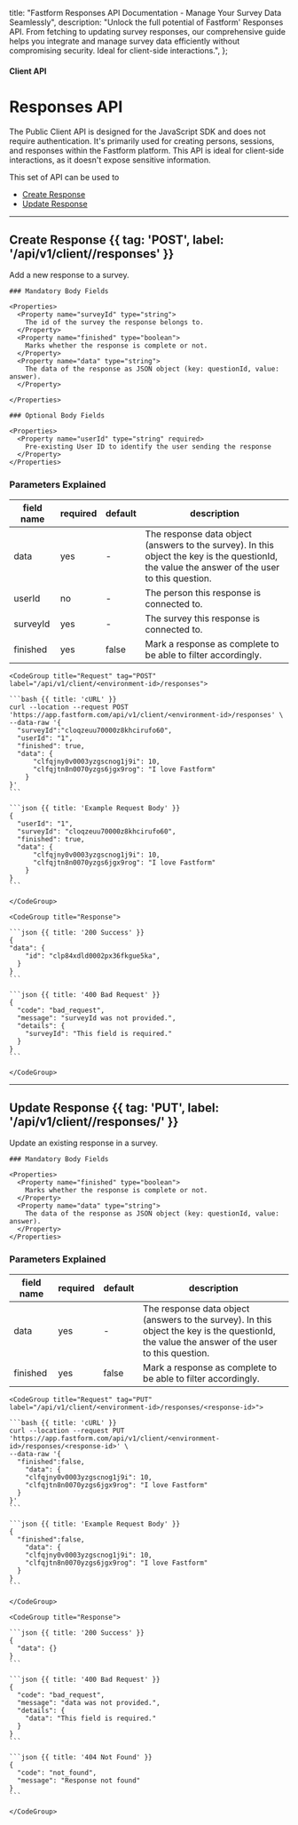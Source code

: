 
  title: "Fastform Responses API Documentation - Manage Your Survey Data Seamlessly",
  description:
    "Unlock the full potential of Fastform' Responses API. From fetching to updating survey responses, our comprehensive guide helps you integrate and manage survey data efficiently without compromising security. Ideal for client-side interactions.",
};

#### Client API

# Responses API

The Public Client API is designed for the JavaScript SDK and does not require authentication. It's primarily used for creating persons, sessions, and responses within the Fastform platform. This API is ideal for client-side interactions, as it doesn't expose sensitive information.

This set of API can be used to
- [Create Response](#create-response)
- [Update Response](#update-response)

---

## Create Response {{ tag: 'POST', label: '/api/v1/client/<environment-id>/responses' }}

Add a new response to a survey.

<Row>
  <Col>

    ### Mandatory Body Fields

    <Properties>
      <Property name="surveyId" type="string">
        The id of the survey the response belongs to.
      </Property>
      <Property name="finished" type="boolean">
        Marks whether the response is complete or not.
      </Property>
      <Property name="data" type="string">
        The data of the response as JSON object (key: questionId, value: answer).
      </Property>

    </Properties>

    ### Optional Body Fields

    <Properties>
      <Property name="userId" type="string" required>
        Pre-existing User ID to identify the user sending the response
      </Property>
    </Properties>

### Parameters Explained

| field name | required | default | description                                                                                                                                    |
| ---------- | -------- | ------- | ---------------------------------------------------------------------------------------------------------------------------------------------- |
| data       | yes      | -       | The response data object (answers to the survey). In this object the key is the questionId, the value the answer of the user to this question. |
| userId     | no       | -       | The person this response is connected to.                                                                                                      |
| surveyId   | yes      | -       | The survey this response is connected to.                                                                                                      |
| finished   | yes      | false   | Mark a response as complete to be able to filter accordingly.                                                                                  |

  </Col>
  <Col sticky>

    <CodeGroup title="Request" tag="POST" label="/api/v1/client/<environment-id>/responses">

    ```bash {{ title: 'cURL' }}
    curl --location --request POST 'https://app.fastform.com/api/v1/client/<environment-id>/responses' \
    --data-raw '{
      "surveyId":"cloqzeuu70000z8khcirufo60",
      "userId": "1",
      "finished": true,
      "data": {
          "clfqjny0v0003yzgscnog1j9i": 10,
          "clfqjtn8n0070yzgs6jgx9rog": "I love Fastform"
        }
    }'
    ```

    ```json {{ title: 'Example Request Body' }}
    {
      "userId": "1",
      "surveyId": "cloqzeuu70000z8khcirufo60",
      "finished": true,
      "data": {
          "clfqjny0v0003yzgscnog1j9i": 10,
          "clfqjtn8n0070yzgs6jgx9rog": "I love Fastform"
        }
    }
    ```

    </CodeGroup>

    <CodeGroup title="Response">

    ```json {{ title: '200 Success' }}
    {
    "data": {
        "id": "clp84xdld0002px36fkgue5ka",
      }
    }
    ```

    ```json {{ title: '400 Bad Request' }}
    {
      "code": "bad_request",
      "message": "surveyId was not provided.",
      "details": {
        "surveyId": "This field is required."
      }
    }
    ```

    </CodeGroup>

  </Col>
</Row>

---

## Update Response {{ tag: 'PUT', label: '/api/v1/client/<environment-id>/responses/<response-id>' }}

Update an existing response in a survey.

<Row>
  <Col>

    ### Mandatory Body Fields

    <Properties>
      <Property name="finished" type="boolean">
        Marks whether the response is complete or not.
      </Property>
      <Property name="data" type="string">
        The data of the response as JSON object (key: questionId, value: answer).
      </Property>
    </Properties>

### Parameters Explained

| field name | required | default | description                                                                                                                                    |
| ---------- | -------- | ------- | ---------------------------------------------------------------------------------------------------------------------------------------------- |
| data       | yes      | -       | The response data object (answers to the survey). In this object the key is the questionId, the value the answer of the user to this question. |
| finished   | yes      | false   | Mark a response as complete to be able to filter accordingly.                                                                                  |

  </Col>
  <Col sticky>

    <CodeGroup title="Request" tag="PUT" label="/api/v1/client/<environment-id>/responses/<response-id>">

    ```bash {{ title: 'cURL' }}
    curl --location --request PUT 'https://app.fastform.com/api/v1/client/<environment-id>/responses/<response-id>' \
    --data-raw '{
      "finished":false,
        "data": {
        "clfqjny0v0003yzgscnog1j9i": 10,
        "clfqjtn8n0070yzgs6jgx9rog": "I love Fastform"
      }
    }'
    ```

    ```json {{ title: 'Example Request Body' }}
    {
      "finished":false,
        "data": {
        "clfqjny0v0003yzgscnog1j9i": 10,
        "clfqjtn8n0070yzgs6jgx9rog": "I love Fastform"
      }
    }
    ```

    </CodeGroup>

    <CodeGroup title="Response">

    ```json {{ title: '200 Success' }}
    {
      "data": {}
    }
    ```

    ```json {{ title: '400 Bad Request' }}
    {
      "code": "bad_request",
      "message": "data was not provided.",
      "details": {
        "data": "This field is required."
      }
    }
    ```

    ```json {{ title: '404 Not Found' }}
    {
      "code": "not_found",
      "message": "Response not found"
    }
    ```

    </CodeGroup>

  </Col>
</Row>
